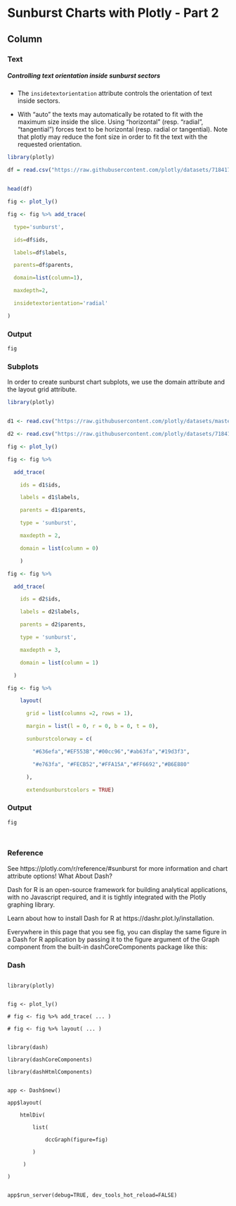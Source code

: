 Sunburst Charts with Plotly - Part 2 {data-navmenu="Packages"}
========================================



Column {.tabset}
--------------


### Text

<h5>Controlling text orientation inside sunburst sectors</h5>

* The ``insidetextorientation`` attribute controls the orientation of text inside sectors. 

* With "auto" the texts may automatically be rotated to fit with the maximum size inside the slice. Using "horizontal" (resp. "radial", "tangential") forces text to be horizontal (resp. radial or tangential). Note that plotly may reduce the font size in order to fit the text with the requested orientation.


```r
library(plotly)
```

```r

df = read.csv("https://raw.githubusercontent.com/plotly/datasets/718417069ead87650b90472464c7565dc8c2cb1c/coffee-flavors.csv")


head(df)

```


```r

fig <- plot_ly()
```


```r

fig <- fig %>% add_trace(

  type='sunburst',

  ids=df$ids,

  labels=df$labels,

  parents=df$parents,

  domain=list(column=1),

  maxdepth=2,

  insidetextorientation='radial'

)


```


### Output


```r

fig

```


### Subplots

In order to create sunburst chart subplots, we use the domain attribute and the layout grid attribute.


```r
 


library(plotly)


d1 <- read.csv("https://raw.githubusercontent.com/plotly/datasets/master/coffee-flavors.csv")

d2 <- read.csv("https://raw.githubusercontent.com/plotly/datasets/718417069ead87650b90472464c7565dc8c2cb1c/sunburst-coffee-flavors-complete.csv")

```


```r
fig <- plot_ly() 

fig <- fig %>%

  add_trace(

    ids = d1$ids,

    labels = d1$labels,

    parents = d1$parents,

    type = 'sunburst',

    maxdepth = 2,

    domain = list(column = 0)

    ) 

```


```r

fig <- fig %>%

  add_trace(

    ids = d2$ids,

    labels = d2$labels,

    parents = d2$parents,

    type = 'sunburst',

    maxdepth = 3,

    domain = list(column = 1)

  ) 

fig <- fig %>%

    layout(

      grid = list(columns =2, rows = 1),

      margin = list(l = 0, r = 0, b = 0, t = 0),

      sunburstcolorway = c(

        "#636efa","#EF553B","#00cc96","#ab63fa","#19d3f3",

        "#e763fa", "#FECB52","#FFA15A","#FF6692","#B6E880"

      ),

      extendsunburstcolors = TRUE)

```


### Output


```r
fig

 
```




### Reference

See https://plotly.com/r/reference/#sunburst for more information and chart attribute options!
What About Dash?

Dash for R is an open-source framework for building analytical applications, with no Javascript required, and it is tightly integrated with the Plotly graphing library.

Learn about how to install Dash for R at https://dashr.plot.ly/installation.

Everywhere in this page that you see fig, you can display the same figure in a Dash for R application by passing it to the figure argument of the Graph component from the built-in dashCoreComponents package like this:

### Dash

<pre><code>
library(plotly)


fig <- plot_ly() 

# fig <- fig %>% add_trace( ... )

# fig <- fig %>% layout( ... ) 


library(dash)

library(dashCoreComponents)

library(dashHtmlComponents)


app <- Dash$new()

app$layout(

    htmlDiv(

        list(

            dccGraph(figure=fig) 

        )

     )

)


app$run_server(debug=TRUE, dev_tools_hot_reload=FALSE)

</code></pre>

